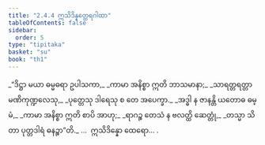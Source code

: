 ```yaml
---
title: "2.4.4 ဣသိဒိန္နတ္ထေရဂါထာ"
tableOfContents: false
sidebar:
  order: 5
type: "tipitaka"
basket: "su"
book: "th1"
---
```



<DynamicBreadcrumb />

<Division number="187" book="th1">

<Paragraph number="379" type="verses" book="th1">
_“ဒိဋ္ဌာ မယာ ဓမ္မဓရာ ဥပါသကာ,_  
_ကာမာ အနိစ္စာ ဣတိ ဘာသမာနာ;_  
_သာရတ္တရတ္တာ မဏိကုဏ္ဍလေသု,_  
_ပုတ္တေသု ဒါရေသု စ တေ အပေက္ခာ._  

</Paragraph>

</Division>
<Division number="188" book="th1">

<Paragraph number="380" type="verses" book="th1">
_အဒ္ဓါ န ဇာနန္တိ ယတောဓ ဓမ္မံ,_  
_ကာမာ အနိစ္စာ ဣတိ စာပိ အာဟု;_  
_ရာဂဉ္စ တေသံ န ဗလတ္ထိ ဆေတ္တုံ,_  
_တသ္မာ သိတာ ပုတ္တဒါရံ ဓနဉ္စာ”တိ._  


</Paragraph>
</Division>

<Paragraph number="381" type="center" book="th1">
…  ဣသိဒိန္နော ထေရော… .
</Paragraph>